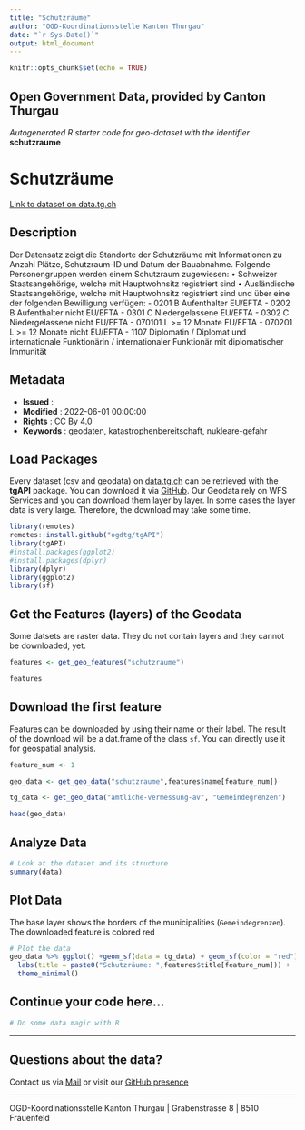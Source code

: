 ```yaml
---
title: "Schutzräume"
author: "OGD-Koordinationsstelle Kanton Thurgau"
date: "`r Sys.Date()`"
output: html_document
---
```


```r
knitr::opts_chunk$set(echo = TRUE)
```

## Open Government Data, provided by **Canton Thurgau**
*Autogenerated R starter code for geo-dataset with the identifier* **schutzraume**


# **Schutzräume**

[Link to dataset on data.tg.ch](https://data.tg.ch/explore/dataset/schutzraume/information/)

## Description

Der Datensatz zeigt die Standorte der Schutzräume mit Informationen zu Anzahl Plätze, Schutzraum-ID und Datum der Bauabnahme. Folgende Personengruppen werden einem Schutzraum zugewiesen: • Schweizer Staatsangehörige, welche mit Hauptwohnsitz registriert sind • Ausländische Staatsangehörige, welche mit Hauptwohnsitz registriert sind und über eine der folgenden Bewilligung verfügen: - 0201 B Aufenthalter EU/EFTA - 0202 B Aufenthalter nicht EU/EFTA - 0301 C Niedergelassene EU/EFTA - 0302 C Niedergelassene nicht EU/EFTA - 070101 L &gt;= 12 Monate EU/EFTA - 070201 L &gt;= 12 Monate nicht EU/EFTA - 1107 Diplomatin / Diplomat und internationale Funktionärin / internationaler Funktionär mit diplomatischer Immunität

## Metadata

- **Issued**                   : 
- **Modified**                 : 2022-06-01 00:00:00
- **Rights**                   : CC By 4.0
- **Keywords**                 : geodaten, katastrophenbereitschaft, nukleare-gefahr

## Load Packages

Every dataset (csv and geodata) on [data.tg.ch](https://data.tg.ch/pages/start/) can be retrieved with the **tgAPI** package. You can download it via [GitHub](https://github.com/ogdtg/tgAPI). Our Geodata rely on WFS Services and you can download them layer by layer. In some cases the layer data is very large. Therefore, the download may take some time.

```r
library(remotes)
remotes::install.github("ogdtg/tgAPI")
library(tgAPI)
#install.packages(ggplot2)
#install.packages(dplyr)
library(dplyr)
library(ggplot2)
library(sf)

```


## Get the Features (layers) of the Geodata

Some datsets are raster data. They do not contain layers and they cannot be downloaded, yet.

```r
features <- get_geo_features("schutzraume")

features
```


## Download the first feature

Features can be downloaded by using their name or their label. The result of the download will be a dat.frame of the class `sf`. You can directly use it for geospatial analysis.

```r

feature_num <- 1

geo_data <- get_geo_data("schutzraume",features$name[feature_num])

tg_data <- get_geo_data("amtliche-vermessung-av", "Gemeindegrenzen")

head(geo_data)
```


## Analyze Data

```r

# Look at the dataset and its structure
summary(data)

```


## Plot Data

The base layer shows the borders of the municipalities (`Gemeindegrenzen`). The downloaded feature is colored red

```r

# Plot the data
geo_data %>% ggplot() +geom_sf(data = tg_data) + geom_sf(color = "red") +
  labs(title = paste0("Schutzräume: ",features$title[feature_num])) +
  theme_minimal()

```


## Continue your code here...


```r
# Do some data magic with R
```

------------------------------------------------------------------------

## Questions about the data?

Contact us via [Mail](mailto:ogd@tg.ch) or visit our [GitHub presence](https://github.com/ogdtg)


------------------------------------------------------------------------

OGD-Koordinationsstelle Kanton Thurgau | Grabenstrasse 8 | 8510 Frauenfeld
